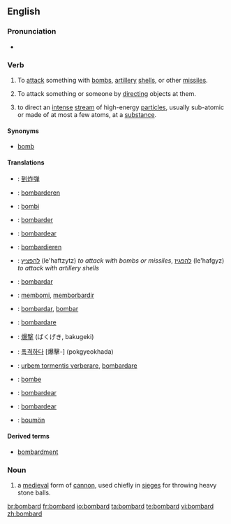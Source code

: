 ==English==

===Pronunciation===
* {{audio|en-us-bombard.ogg|Audio (US)}}

===Verb===
{{en-verb}}

# To [[attack]] something with [[bomb]]s, [[artillery]] [[shell]]s, or other [[missile]]s.
# {{figuratively}} To attack something or someone by [[directing]] objects at them.
# {{physics}} to direct an [[intense]] [[stream]] of high-energy [[particle]]s, usually sub-atomic or made of at most a few atoms, at a [[substance]].

====Synonyms====
* [[bomb]]

====Translations====
{{checktrans-top}}
*{{ttbc|Chinese}}: [[到炸弹]]
*{{ttbc|Dutch}}: [[bombarderen]]
*{{ttbc|Esperanto}}: [[bombi]]
*{{ttbc|French}}: [[bombarder]]
*{{ttbc|Galician}}: [[bombardear]]
*{{ttbc|German}}: [[bombardieren]]
*{{ttbc|Hebrew}}: [[להפציץ]] (le'haftzytz) ''to attack with bombs or missiles'', [[להפגיז]] (le'hafgyz) ''to attack with artillery shells''
*{{ttbc|Ido}}: [[bombardar]]
*{{ttbc|Indonesian}}: [[bom|membomi]], [[borbardir|memborbardir]]
{{trans-mid}}
*{{ttbc|Interlingua}}: [[bombardar]], [[bombar]]
*{{ttbc|Italian}}: [[bombardare]]
*{{ttbc|Japanese}}: [[爆撃]] (ばくげき, bakugeki)
*{{ttbc|Korean}}: [[폭격하다]] [爆擊-] (pokgyeokhada)
*{{ttbc|Latin}}: [[urbem tormentis verberare]], [[bombardare]]
*{{ttbc|Norwegian}}: [[bombe]]
*{{ttbc|Portuguese}}: [[bombardear]]
*{{ttbc|Spanish}}: [[bombardear]]
*{{ttbc|Volapük}}: [[boumön]]
{{trans-bottom}}

====Derived terms====
* [[bombardment]]

===Noun===
{{en-noun}}

# a [[medieval]] form of [[cannon]], used chiefly in [[siege]]s for throwing heavy stone balls.

[[br:bombard]]
[[fr:bombard]]
[[io:bombard]]
[[ta:bombard]]
[[te:bombard]]
[[vi:bombard]]
[[zh:bombard]]